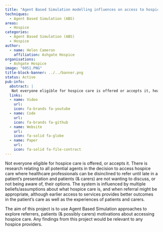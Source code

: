 ```yaml
---
title: "Agent Based Simulation modelling influences on access to hospice care"
techniques:
  - Agent Based Simulation (ABS)
areas:
  - Hospice
categories:
  - Agent Based Simulation (ABS)
  - Hospice
author:
  - name: Helen Cameron
    affiliation: Ashgate Hospice
organisations:
  - Ashgate Hospice
image: "6051.PNG"
title-block-banner: ../../banner.png
status: Active
pub-info:
  abstract: |
   Not everyone eligible for hospice care is offered or accepts it, healthcare professionals' reluctance to refer early and patients' or carers' lack of awareness or willingness to discuss options. This project uses Agent Based Simulation to explore motivations for accessing hospice care, aiming to improve early access and outcomes for patients and carers.
  links:
  - name: Video
    url:
    icon: fa-brands fa-youtube
  - name: Code
    url:
    icon: fa-brands fa-github
  - name: Website
    url:
    icon: fa-solid fa-globe
  - name: Paper
    url:
    icon: fa-solid fa-file-contract
---
```


Not everyone eligible for hospice care is offered, or accepts it.  There is research relating to all potential agents in the decision to access hospice care where healthcare professionals can be disinclined to refer until late in a patient's presentation and patients (& carers) are not wanting to discuss, or not being aware of, their options.  The system is influenced by multiple beliefs/assumptions about what hospice care is, and when referral might be appropriate, although earlier access to services provides better outcomes in the patient's care as well as the experiences of patients and carers.

The aim of this project is to use Agent Based Simulation approaches to explore referrers, patients (& possibly carers) motivations about accessing hospice care.  Any findings from this project would be relevant to any hospice providers.
